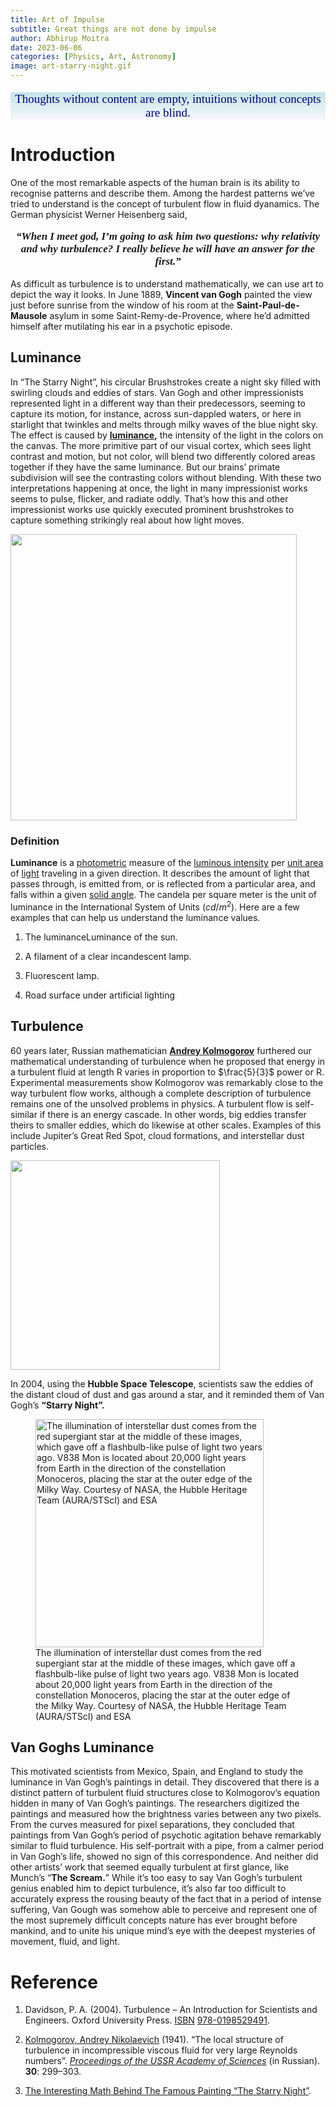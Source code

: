 ```yaml
---
title: Art of Impulse
subtitle: Great things are not done by impulse
author: Abhirup Moitra
date: 2023-06-06
categories: [Physics, Art, Astronomy]
image: art-starry-night.gif
---
```


::: {style="color: navy; font-size: 19px; font-family: Garamond; text-align: center; border-radius: 3px; background-image: linear-gradient(#C3E5E5, #F6F7FC)"}
Thoughts without content are empty, intuitions without concepts are blind.
:::

# Introduction

One of the most remarkable aspects of the human brain is its ability to recognise patterns and describe them. Among the hardest patterns we've tried to understand is the concept of turbulent flow in fluid dyanamics. The German physicist Werner Heisenberg said,

::: {style="font-family: Georgia; text-align: center; font-size: 17px"}
***"When I meet god, I'm going to ask him two questions: why relativity and why turbulence? I really believe he will have an answer for the first."***
:::

As difficult as turbulence is to understand mathematically, we can use art to depict the way it looks. In June 1889, **Vincent van Gogh** painted the view just before sunrise from the window of his room at the **Saint-Paul-de-Mausole** asylum in some Saint-Remy-de-Provence, where he'd admitted himself after mutilating his ear in a psychotic episode.

## **Luminance**

In "The Starry Night", his circular Brushstrokes create a night sky filled with swirling clouds and eddies of stars. Van Gogh and other impressionists represented light in a different way than their predecessors, seeming to capture its motion, for instance, across sun-dappled waters, or here in starlight that twinkles and melts through milky waves of the blue night sky. The effect is caused by [**luminance**](https://en.wikipedia.org/wiki/Luminance)**,** the intensity of the light in the colors on the canvas. The more primitive part of our visual cortex, which sees light contrast and motion, but not color, will blend two differently colored areas together if they have the same luminance. But our brains' primate subdivision will see the contrasting colors without blending. With these two interpretations happening at once, the light in many impressionist works seems to pulse, flicker, and radiate oddly. That's how this and other impressionist works use quickly executed prominent brushstrokes to capture something strikingly real about how light moves.

![](difference-between-luminous-flux-and-intensity-illuminance-and-luminance.jpg){fig-align="center" width="458"}

### **Definition**

**Luminance** is a [photometric](https://en.wikipedia.org/wiki/Photometry_(optics) "Photometry (optics)") measure of the [luminous intensity](https://en.wikipedia.org/wiki/Luminous_intensity "Luminous intensity") per [unit area](https://en.wikipedia.org/wiki/Units_of_measurement "Units of measurement") of [light](https://en.wikipedia.org/wiki/Light "Light") traveling in a given direction. It describes the amount of light that passes through, is emitted from, or is reflected from a particular area, and falls within a given [solid angle](https://en.wikipedia.org/wiki/Solid_angle "Solid angle"). The candela per square meter is the unit of luminance in the International System of Units ($cd/m^2$). Here are a few examples that can help us understand the luminance values.

1.  The luminanceLuminance of the sun.

2.  A filament of a clear incandescent lamp.

3.  Fluorescent lamp.

4.  Road surface under artificial lighting

## **Turbulence**

60 years later, Russian mathematician [**Andrey Kolmogorov**](https://en.wikipedia.org/wiki/Andrey_Kolmogorov) furthered our mathematical understanding of turbulence when he proposed that energy in a turbulent fluid at length R varies in proportion to $\frac{5}{3}$ power or R. Experimental measurements show Kolmogorov was remarkably close to the way turbulent flow works, although a complete description of turbulence remains one of the unsolved problems in physics. A turbulent flow is self-similar if there is an energy cascade. In other words, big eddies transfer theirs to smaller eddies, which do likewise at other scales. Examples of this include Jupiter's Great Red Spot, cloud formations, and interstellar dust particles.

![](jupiter-great-red-spot.jpg){fig-align="center" width="335"}

In 2004, using the **Hubble Space Telescope**, scientists saw the eddies of the distant cloud of dust and gas around a star, and it reminded them of Van Gogh's **"Starry Night".**

![The illumination of interstellar dust comes from the red supergiant star at the middle of these images, which gave off a flashbulb-like pulse of light two years ago. V838 Mon is located about 20,000 light years from Earth in the direction of the constellation Monoceros, placing the star at the outer edge of the Milky Way. Courtesy of NASA, the Hubble Heritage Team (AURA/STScI) and ESA](starry-night.jpg){fig-align="center" width="365"}

## **Van Goghs Luminance**

This motivated scientists from Mexico, Spain, and England to study the luminance in Van Gogh's paintings in detail. They discovered that there is a distinct pattern of turbulent fluid structures close to Kolmogorov's equation hidden in many of Van Gogh's paintings. The researchers digitized the paintings and measured how the brightness varies between any two pixels. From the curves measured for pixel separations, they concluded that paintings from Van Gogh's period of psychotic agitation behave remarkably similar to fluid turbulence. His self-portrait with a pipe, from a calmer period in Van Gogh's life, showed no sign of this correspondence. And neither did other artists' work that seemed equally turbulent at first glance, like Munch's "**The Scream.**" While it's too easy to say Van Gogh's turbulent genius enabled him to depict turbulence, it's also far too difficult to accurately express the rousing beauty of the fact that in a period of intense suffering, Van Gough was somehow able to perceive and represent one of the most supremely difficult concepts nature has ever brought before mankind, and to unite his unique mind's eye with the deepest mysteries of movement, fluid, and light.

# **Reference**

1.  Davidson, P. A. (2004). Turbulence -- An Introduction for Scientists and Engineers. Oxford University Press. [ISBN](https://en.wikipedia.org/wiki/ISBN_(identifier) "ISBN (identifier)") [978-0198529491](https://en.wikipedia.org/wiki/Special:BookSources/978-0198529491 "Special:BookSources/978-0198529491").

2.  [Kolmogorov, Andrey Nikolaevich](https://en.wikipedia.org/wiki/Andrey_Nikolaevich_Kolmogorov "Andrey Nikolaevich Kolmogorov") (1941). "The local structure of turbulence in incompressible viscous fluid for very large Reynolds numbers". [*Proceedings of the USSR Academy of Sciences*](https://en.wikipedia.org/wiki/Proceedings_of_the_USSR_Academy_of_Sciences "Proceedings of the USSR Academy of Sciences") (in Russian). **30**: 299--303.

3.  [The Interesting Math Behind The Famous Painting "The Starry Night"](https://medium.com/counterarts/the-interesting-math-behind-the-famous-painting-the-starry-night-c48a339344bd).
